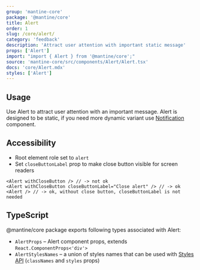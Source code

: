 ```yaml
---
group: 'mantine-core'
package: '@mantine/core'
title: Alert
order: 1
slug: /core/alert/
category: 'feedback'
description: 'Attract user attention with important static message'
props: ['Alert']
import: "import { Alert } from '@mantine/core';"
source: 'mantine-core/src/components/Alert/Alert.tsx'
docs: 'core/Alert.mdx'
styles: ['Alert']
---
```



## Usage

Use Alert to attract user attention with an important message.
Alert is designed to be static, if you need more dynamic variant use [Notification](/core/notification/) component.

<Demo data={AlertDemos.configurator} />

## Accessibility

- Root element role set to `alert`
- Set `closeButtonLabel` prop to make close button visible for screen readers

```tsx
<Alert withCloseButton /> // -> not ok
<Alert withCloseButton closeButtonLabel="Close alert" /> // -> ok
<Alert /> // -> ok, without close button, closeButtonLabel is not needed
```

## TypeScript

@mantine/core package exports following types associated with Alert:

- `AlertProps` – Alert component props, extends `React.ComponentProps<'div'>`
- `AlertStylesNames` – a union of styles names that can be used with [Styles API](/theming/styles-api/) (`classNames` and `styles` props)
